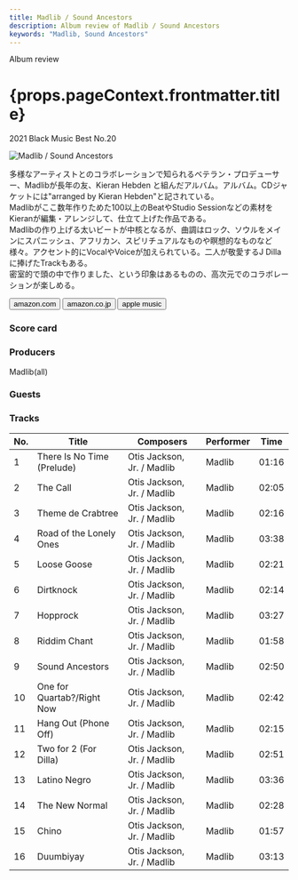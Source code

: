 ```yaml
---
title: Madlib / Sound Ancestors
description: Album review of Madlib / Sound Ancestors
keywords: "Madlib, Sound Ancestors"
---
```






<p className="largeP">Album review</p>
<h1 className="h1--no--margin">{props.pageContext.frontmatter.title}</h1>
<p className="largeP">
  <Link to="/best50/2021/">2021 Black Music Best No.20</Link>
</p>

<Row  className="image-card-group">
	<Column colMd={"3"} colLg={"4"} noGutterMdLeft="">
       <ImageCard>

![Madlib / Sound Ancestors](../../images/cd/madlib1L.jpg)

</ImageCard>
	</Column>
	<Column colMd={"4"} colLg={"8"} noGutterMdLeft="">
	<p>
		多様なアーティストとのコラボレーションで知られるベテラン・プロデューサー、Madlibが長年の友、Kieran Hebden と組んだアルバム。アルバム。CDジャケットには"arranged by Kieran Hebden"と記されている。
		<br/>Madlibがここ数年作りためた100以上のBeatやStudio Sessionなどの素材をKieranが編集・アレンジして、仕立て上げた作品である。
		<br/>Madlibの作り上げる太いビートが中核となるが、曲調はロック、ソウルをメインにスパニッシュ、アフリカン、スピリチュアルなものや瞑想的なものなど様々。アクセント的にVocalやVoiceが加えられている。二人が敬愛するJ Dillaに捧げたTrackもある。
		<br/>密室的で頭の中で作りました、という印象はあるものの、高次元でのコラボレーションが楽しめる。
	</p>
	<div>
	  <Button className="button-right-mergin"  href="https://amzn.to/3yqgvtA" kind="primary" size="small" renderIcon={ArrowUpRight24}>
      amazon.com
    </Button>
    <Button className="button-right-mergin"  href="https://amzn.to/3jnUXcH" kind="secondary" size="small" renderIcon={ArrowUpRight24}>
      amazon.co.jp
    </Button>
		<Button className="button-right-mergin"  href="https://geo.music.apple.com/us/album/sound-ancestors/1548810974?itsct=music_box_link&itscg=30200&at=11lcug&ct=albums_sound_ancestors&ls=1&app=music" kind="tertiary" size="small" renderIcon={ArrowUpRight24}>
      apple music
    </Button>
		<AdvJS2/>
	</div>
	</Column>
</Row>
<Row >
	<Column colMd={"4"} colLg={"4"} noGutterMdLeft="">
		<div>
    	<h3>Score card</h3>
			<SliderJS1 value="5" />
    	<SliderJS2 value="1" />
			<SliderJS3 value="2" />
    	<SliderJS4 value="8" />
		</div>
	</Column>
	<Column colMd={"8"} colLg={"8"} noGutterMdLeft="">
		<div>
			<h3>Producers</h3>
			<p>
				Madlib(all)
			</p>
			<h3>Guests</h3>
			<p>
			</p>
		</div>
	</Column>
</Row>

<h3>Tracks</h3>

| No. | Title                      | Composers                  | Performer | Time  |
| --- | -------------------------- | -------------------------- | --------- | ----- |
| 1   | There Is No Time (Prelude) | Otis Jackson, Jr. / Madlib | Madlib    | 01:16 |
| 2   | The Call                   | Otis Jackson, Jr. / Madlib | Madlib    | 02:05 |
| 3   | Theme de Crabtree          | Otis Jackson, Jr. / Madlib | Madlib    | 02:16 |
| 4   | Road of the Lonely Ones    | Otis Jackson, Jr. / Madlib | Madlib    | 03:38 |
| 5   | Loose Goose                | Otis Jackson, Jr. / Madlib | Madlib    | 02:21 |
| 6   | Dirtknock                  | Otis Jackson, Jr. / Madlib | Madlib    | 02:14 |
| 7   | Hopprock                   | Otis Jackson, Jr. / Madlib | Madlib    | 03:27 |
| 8   | Riddim Chant               | Otis Jackson, Jr. / Madlib | Madlib    | 01:58 |
| 9   | Sound Ancestors            | Otis Jackson, Jr. / Madlib | Madlib    | 02:50 |
| 10  | One for Quartab?/Right Now | Otis Jackson, Jr. / Madlib | Madlib    | 02:42 |
| 11  | Hang Out (Phone Off)       | Otis Jackson, Jr. / Madlib | Madlib    | 02:15 |
| 12  | Two for 2 (For Dilla)      | Otis Jackson, Jr. / Madlib | Madlib    | 02:51 |
| 13  | Latino Negro               | Otis Jackson, Jr. / Madlib | Madlib    | 03:36 |
| 14  | The New Normal             | Otis Jackson, Jr. / Madlib | Madlib    | 02:28 |
| 15  | Chino                      | Otis Jackson, Jr. / Madlib | Madlib    | 01:57 |
| 16  | Duumbiyay                  | Otis Jackson, Jr. / Madlib | Madlib    | 03:13 |

<Row>
  <Column colMd={3} colLg={3} noGutterMdLeft>
    <Review1 />
  </Column>
</Row>

<AdvJS3 />
